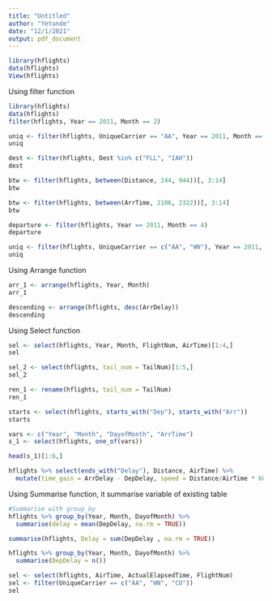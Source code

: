 ```yaml
---
title: "Untitled"
author: "Yetunde"
date: "12/1/2021"
output: pdf_document
---
```


```r
library(hflights)
data(hflights)
View(hflights)
```
Using filter function
```r
library(hflights)
data(hflights)
filter(hflights, Year == 2011, Month == 2)
```

```r
uniq <- filter(hflights, UniqueCarrier == "AA", Year == 2011, Month == 2)
uniq
```

```r
dest <- filter(hflights, Dest %in% c("FLL", "IAH"))
dest
```

```r
btw <- filter(hflights, between(Distance, 244, 944))[, 3:14]
btw
```

```r
btw <- filter(hflights, between(ArrTime, 2106, 2322))[, 3:14]
btw
```


```r
departure <- filter(hflights, Year == 2011, Month == 4)
departure
```

```r
uniq <- filter(hflights, UniqueCarrier == c("AA", "WN"), Year == 2011, Month == 4)
uniq
```
Using Arrange function
```r
arr_1 <- arrange(hflights, Year, Month)
arr_1
```

```r
descending <- arrange(hflights, desc(ArrDelay))
descending
```
Using Select function
```r
sel <- select(hflights, Year, Month, FlightNum, AirTime)[1:4,]
sel
```

```r
sel_2 <- select(hflights, tail_num = TailNum)[1:5,]
sel_2
```

```r
ren_1 <- rename(hflights, tail_num = TailNum)
ren_1
```

```r
starts <- select(hflights, starts_with("Dep"), starts_with("Arr"))
starts
```

```r
vars <- c("Year", "Month", "DayofMonth", "ArrTime")
s_1 <- select(hflights, one_of(vars))

head(s_1)[1:6,]
```

```r
hflights %>% select(ends_with("Delay"), Distance, AirTime) %>%
  mutate(time_gain = ArrDelay - DepDelay, speed = Distance/AirTime * 60)
```
Using Summarise function, it summarise variable of existing table
```r
#Summarise with group_by
hflights %>% group_by(Year, Month, DayofMonth) %>% 
  summarise(delay = mean(DepDelay, na.rm = TRUE))
```

```r
summarise(hflights, Delay = sum(DepDelay , na.rm = TRUE))
```

```r
hflights %>% group_by(Year, Month, DayofMonth) %>%
  summarise(DepDelay = n())
```

```r
sel <- select(hflights, AirTime, ActualElapsedTime, FlightNum)
sel <- filter(UniqueCarrier == c("AA", "WN", "CO"))
sel
```